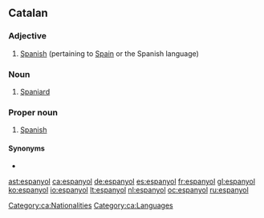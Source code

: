 ==Catalan==

===Adjective===
{{ca-adj}}

# [[Spanish]] (pertaining to [[Spain]] or the Spanish language)

===Noun===
{{ca-noun|m|f=espanyola|fpl=espanyoles}}

# [[Spaniard]]

===Proper noun===
{{ca-proper noun|m}}

# [[Spanish]] {{gloss|language}}

====Synonyms====
* {{l|ca|castellà}}

[[Category:ca:Nationalities]]
[[Category:ca:Languages]]

[[ast:espanyol]]
[[ca:espanyol]]
[[de:espanyol]]
[[es:espanyol]]
[[fr:espanyol]]
[[gl:espanyol]]
[[ko:espanyol]]
[[io:espanyol]]
[[lt:espanyol]]
[[nl:espanyol]]
[[oc:espanyol]]
[[ru:espanyol]]